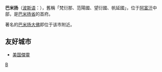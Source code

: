 {{Infobox Settlement
| name = 巴米扬<br/>بامیان
| image_skyline = Destroyed Statue, July 17, 2005 at 15-53.jpg
| imagesize = 250px
| image_caption = 
| image_flag = 
| image_shield = 
| pushpin_map = Afghanistan
| pushpin_label_position = bottom
| subdivision_type = 国家
| subdivision_name = {{AFG}}
| subdivision_type1 = [[阿富汗行政区划|省]]
| subdivision_name1 = [[巴米扬省|巴米扬省]]
| subdivision_type2 = 
| subdivision_name2 = 
| elevation_m = 
| elevation_ft = 
| area_total_km2 = 
| population_as_of = 
| population_total = 61863
| population_density_km2 =
| timezone = 
| utc_offset = +4:30
| timezone_DST = 
| utc_offset_DST = 
| latd = 34
| latm = 49
| lats = 
| latNS = N
| longd = 67
| longm = 49
| longs = 
| longEW = E
| website =  
}}
'''巴米扬'''（[[波斯语|波斯语]]：'''{{lang|fa|بامیان}}'''），舊稱「梵衍那、范陽國、望衍國、帆延國」，位于[[阿富汗|阿富汗]]中部，是[[巴米扬省|巴米扬省]]的首府。

著名的[[巴米扬大佛|巴米扬大佛]]即位于该市附近。

==友好城市==
{{wikivoyage|巴米揚}}
*{{flagicon|USA}}[[美国|美国]][[傑靈_(內布拉斯加州)|傑靈]]

{{Afghanistan-stub}}

[[Category:阿富汗城市|B]]